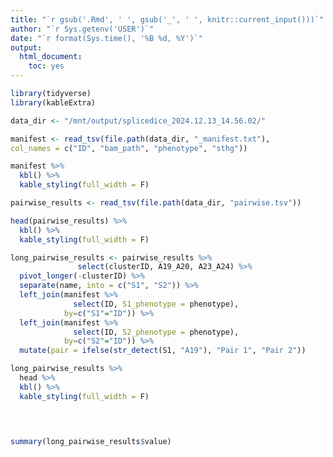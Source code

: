 ```yaml
---
title: "`r gsub('.Rmd', ' ', gsub('_', ' ', knitr::current_input()))`"
author: "`r Sys.getenv('USER')`"
date: "`r format(Sys.time(), '%B %d, %Y')`"
output:
  html_document:
    toc: yes
---
```

  


```r

library(tidyverse)
library(kableExtra)

```

```r
data_dir <- "/mnt/output/splicedice_2024.12.13_14.56.02/"
```

```r
manifest <- read_tsv(file.path(data_dir, "_manifest.txt"),
col_names = c("ID", "bam_path", "phenotype", "sthg"))

manifest %>% 
  kbl() %>%
  kable_styling(full_width = F)
```


```r

pairwise_results <- read_tsv(file.path(data_dir, "pairwise.tsv"))

head(pairwise_results) %>% 
  kbl() %>%
  kable_styling(full_width = F)
```

```r

long_pairwise_results <- pairwise_results %>%
               select(clusterID, A19_A20, A23_A24) %>%
  pivot_longer(-clusterID) %>%
  separate(name, into = c("S1", "S2")) %>%
  left_join(manifest %>%
              select(ID, S1_phenotype = phenotype),
            by=c("S1"="ID")) %>%
  left_join(manifest %>%
              select(ID, S2_phenotype = phenotype),
            by=c("S2"="ID")) %>%
  mutate(pair = ifelse(str_detect(S1, "A19"), "Pair 1", "Pair 2")) 

long_pairwise_results %>% 
  head %>%
  kbl() %>%
  kable_styling(full_width = F)


  

```

```r
summary(long_pairwise_results$value)
```

